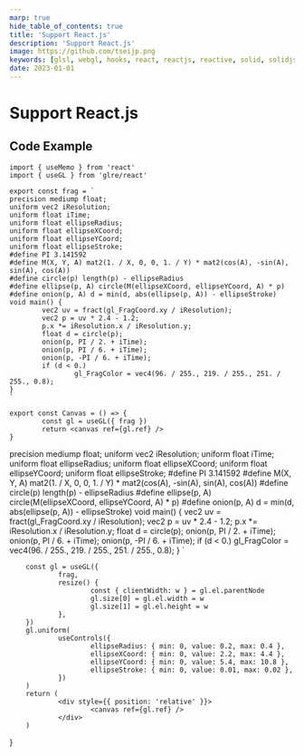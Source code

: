 ```yaml
---
marp: true
hide_table_of_contents: true
title: 'Support React.js'
description: 'Support React.js'
image: https://github.com/tseijp.png
keywords: [glsl, webgl, hooks, react, reactjs, reactive, solid, solidjs, typescript]
date: 2023-01-01
---
```


# Support React.js

<Canvas />

## Code Example

```tsx
import { useMemo } from 'react'
import { useGL } from 'glre/react'

export const frag = `
precision mediump float;
uniform vec2 iResolution;
uniform float iTime;
uniform float ellipseRadius;
uniform float ellipseXCoord;
uniform float ellipseYCoord;
uniform float ellipseStroke;
#define PI 3.141592
#define M(X, Y, A) mat2(1. / X, 0, 0, 1. / Y) * mat2(cos(A), -sin(A), sin(A), cos(A))
#define circle(p) length(p) - ellipseRadius
#define ellipse(p, A) circle(M(ellipseXCoord, ellipseYCoord, A) * p)
#define onion(p, A) d = min(d, abs(ellipse(p, A)) - ellipseStroke)
void main() {
        vec2 uv = fract(gl_FragCoord.xy / iResolution);
        vec2 p = uv * 2.4 - 1.2;
        p.x *= iResolution.x / iResolution.y;
        float d = circle(p);
        onion(p, PI / 2. + iTime);
        onion(p, PI / 6. + iTime);
        onion(p, -PI / 6. + iTime);
        if (d < 0.)
                gl_FragColor = vec4(96. / 255., 219. / 255., 251. / 255., 0.8);
}
`

export const Canvas = () => {
        const gl = useGL({ frag })
        return <canvas ref={gl.ref} />
}
```


precision mediump float;
uniform vec2 iResolution;
uniform float iTime;
uniform float ellipseRadius;
uniform float ellipseXCoord;
uniform float ellipseYCoord;
uniform float ellipseStroke;
#define PI 3.141592
#define M(X, Y, A) mat2(1. / X, 0, 0, 1. / Y) * mat2(cos(A), -sin(A), sin(A), cos(A))
#define circle(p) length(p) - ellipseRadius
#define ellipse(p, A) circle(M(ellipseXCoord, ellipseYCoord, A) * p)
#define onion(p, A) d = min(d, abs(ellipse(p, A)) - ellipseStroke)
void main() {
        vec2 uv = fract(gl_FragCoord.xy / iResolution);
        vec2 p = uv * 2.4 - 1.2;
        p.x *= iResolution.x / iResolution.y;
        float d = circle(p);
        onion(p, PI / 2. + iTime);
        onion(p, PI / 6. + iTime);
        onion(p, -PI / 6. + iTime);
        if (d < 0.)
                gl_FragColor = vec4(96. / 255., 219. / 255., 251. / 255., 0.8);
}
`

        const gl = useGL({
                frag,
                resize() {
                        const { clientWidth: w } = gl.el.parentNode
                        gl.size[0] = gl.el.width = w
                        gl.size[1] = gl.el.height = w
                },
        })
        gl.uniform(
                useControls({
                        ellipseRadius: { min: 0, value: 0.2, max: 0.4 },
                        ellipseXCoord: { min: 0, value: 2.2, max: 4.4 },
                        ellipseYCoord: { min: 0, value: 5.4, max: 10.8 },
                        ellipseStroke: { min: 0, value: 0.01, max: 0.02 },
                })
        )
        return (
                <div style={{ position: 'relative' }}>
                        <canvas ref={gl.ref} />
                </div>
        )
}
